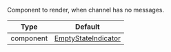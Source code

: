 Component to render, when channel has no messages.

| Type      | Default                                                                                                                                            |
| --------- | -------------------------------------------------------------------------------------------------------------------------------------------------- |
| component | [EmptyStateIndicator](https://github.com/GetStream/stream-chat-react-native/blob/main/package/src/components/Indicators/EmptyStateIndicator.tsx) |

